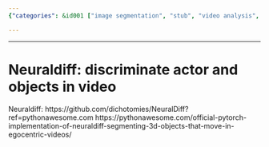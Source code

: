 ```yaml
---
{"categories": &id001 ["image segmentation", "stub", "video analysis", "video processing", "video segmentation", "video understanding"], "category": "NeuralDiff", "date": "2023-12-22 23:52:59", "description": "NeuralDiff is a Pytorch-based solution designed to differentiate between actors and objects in 3D videos captured from an egocentric viewpoint. This implementation leverages advanced neural network techniques to accurately identify and categorize the elements present within such videos.", "tags": *id001, "title": "Neuraldiff: discriminate actor and objects in video"}

---
```


------

# Neuraldiff: discriminate actor and objects in video

Neuraldiff:
 https://github.com/dichotomies/NeuralDiff?ref=pythonawesome.com
https://pythonawesome.com/official-pytorch-implementation-of-neuraldiff-segmenting-3d-objects-that-move-in-egocentric-videos/

